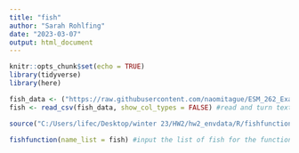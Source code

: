 ```yaml
---
title: "fish"
author: "Sarah Rohlfing"
date: "2023-03-07"
output: html_document
---
```


```r
knitr::opts_chunk$set(echo = TRUE)
library(tidyverse)
library(here)
```

```r
fish_data <- ("https://raw.githubusercontent.com/naomitague/ESM_262_Examples/main/Data/fish.txt") #source the text file
fish <- read_csv(fish_data, show_col_types = FALSE) #read and turn text file into a table

source("C:/Users/lifec/Desktop/winter 23/HW2/hw2_envdata/R/fishfunction.R", echo=TRUE) # source the function "fishfunction"

fishfunction(name_list = fish) #input the list of fish for the function to find common, rare, and total number of fish

```



